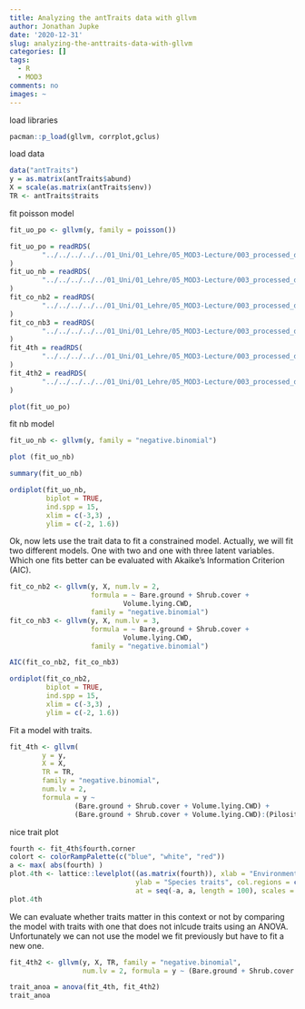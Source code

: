 ```yaml
---
title: Analyzing the antTraits data with gllvm
author: Jonathan Jupke
date: '2020-12-31'
slug: analyzing-the-anttraits-data-with-gllvm
categories: []
tags:
  - R
  - MOD3
comments: no
images: ~
---
```


load libraries
```r
pacman::p_load(gllvm, corrplot,gclus)
```

load data 
```r
data("antTraits")
y = as.matrix(antTraits$abund)
X = scale(as.matrix(antTraits$env))
TR <- antTraits$traits
```

fit poisson model
```r
fit_uo_po <- gllvm(y, family = poisson())
```
```r
fit_uo_po = readRDS(
        "../../../../../01_Uni/01_Lehre/05_MOD3-Lecture/003_processed_data/gllvm/anttraits/fit_model_uo_po.RDS"
)
fit_uo_nb = readRDS(
        "../../../../../01_Uni/01_Lehre/05_MOD3-Lecture/003_processed_data/gllvm/anttraits/fit_model_uo_nb.RDS"
)
fit_co_nb2 = readRDS(
        "../../../../../01_Uni/01_Lehre/05_MOD3-Lecture/003_processed_data/gllvm/anttraits/fit_model_co_nb_2.RDS"
)
fit_co_nb3 = readRDS(
        "../../../../../01_Uni/01_Lehre/05_MOD3-Lecture/003_processed_data/gllvm/anttraits/fit_model_co_nb_3.RDS"
)
fit_4th = readRDS(
        "../../../../../01_Uni/01_Lehre/05_MOD3-Lecture/003_processed_data/gllvm/anttraits/fit_model_trait_co_nb_r2.RDS"
)
fit_4th2 = readRDS(
        "../../../../../01_Uni/01_Lehre/05_MOD3-Lecture/003_processed_data/gllvm/anttraits/fit_model_traits_not_co_nb_2.RDS"
)
```
```r
plot(fit_uo_po)
```


fit nb model 
```r
fit_uo_nb <- gllvm(y, family = "negative.binomial")
```

```r
plot (fit_uo_nb)
```

```r
summary(fit_uo_nb)
```

```r
ordiplot(fit_uo_nb,
         biplot = TRUE,
         ind.spp = 15,
         xlim = c(-3,3) ,
         ylim = c(-2, 1.6))
```


Ok, now lets use the trait data to fit a constrained model. Actually, we will fit two different models. One with two and one with three latent variables. Which one fits better can be evaluated with Akaike's Information Criterion (AIC). 
```r
fit_co_nb2 <- gllvm(y, X, num.lv = 2,
                    formula = ~ Bare.ground + Shrub.cover +
                            Volume.lying.CWD,
                    family = "negative.binomial")
fit_co_nb3 <- gllvm(y, X, num.lv = 3,
                    formula = ~ Bare.ground + Shrub.cover +
                            Volume.lying.CWD,
                    family = "negative.binomial")
```

```r
AIC(fit_co_nb2, fit_co_nb3)
```

```r
ordiplot(fit_co_nb2,
         biplot = TRUE,
         ind.spp = 15,
         xlim = c(-3,3) ,
         ylim = c(-2, 1.6))
```

Fit a model with traits. 

```r

fit_4th <- gllvm(
        y = y,
        X = X,
        TR = TR,
        family = "negative.binomial",
        num.lv = 2,
        formula = y ~
                (Bare.ground + Shrub.cover + Volume.lying.CWD) +
                (Bare.ground + Shrub.cover + Volume.lying.CWD):(Pilosity + Polymorphism + Webers.length))
```

nice trait plot 

```r
fourth <- fit_4th$fourth.corner
colort <- colorRampPalette(c("blue", "white", "red"))
a <- max( abs(fourth) )
plot.4th <- lattice::levelplot((as.matrix(fourth)), xlab = "Environmental Variables",
                               ylab = "Species traits", col.regions = colort(100), cex.lab =1.3,
                               at = seq(-a, a, length = 100), scales = list(x = list(rot = 45)))
plot.4th
```

We can evaluate whether traits matter in this context or not by comparing the model with traits with one that does not inlcude traits using an ANOVA. Unfortunately we can not use the model we fit previously but have to fit a new one. 

```r
fit_4th2 <- gllvm(y, X, TR, family = "negative.binomial", 
                  num.lv = 2, formula = y ~ (Bare.ground + Shrub.cover + Volume.lying.CWD))
```


```r
trait_anoa = anova(fit_4th, fit_4th2)
trait_anoa
```



